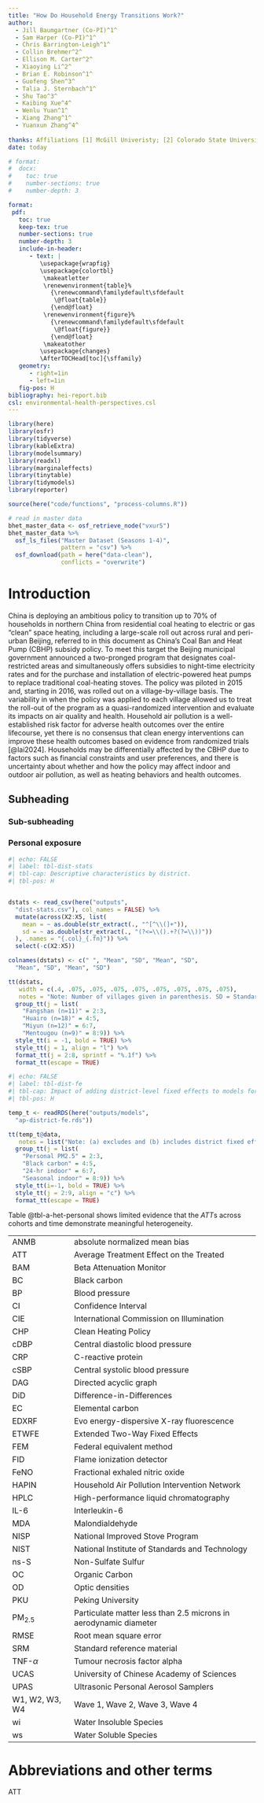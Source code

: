 ```yaml
---
title: "How Do Household Energy Transitions Work?"
author:
  - Jill Baumgartner (Co-PI)^1^
  - Sam Harper (Co-PI)^1^
  - Chris Barrington-Leigh^1^
  - Collin Brehmer^2^
  - Ellison M. Carter^2^
  - Xiaoying Li^2^
  - Brian E. Robinson^1^
  - Guofeng Shen^3^
  - Talia J. Sternbach^1^
  - Shu Tao^3^
  - Kaibing Xue^4^
  - Wenlu Yuan^1^
  - Xiang Zhang^1^
  - Yuanxun Zhang^4^
    
thanks: Affiliations [1] McGill Univeristy; [2] Colorado State University; [3] Peking University; [4] University of the Chinese Academy of Sciences
date: today

# format:
#  docx: 
#    toc: true
#    number-sections: true
#    number-depth: 3

format:
 pdf:
   toc: true
   keep-tex: true
   number-sections: true
   number-depth: 3
   include-in-header:
      - text: |
         \usepackage{wrapfig}
         \usepackage{colortbl}
          \makeatletter
          \renewenvironment{table}%
            {\renewcommand\familydefault\sfdefault
             \@float{table}}
            {\end@float}
          \renewenvironment{figure}%
            {\renewcommand\familydefault\sfdefault
             \@float{figure}}
            {\end@float}
          \makeatother
         \usepackage{changes}
         \AfterTOCHead[toc]{\sffamily}
   geometry: 
      - right=1in
      - left=1in
   fig-pos: H
bibliography: hei-report.bib
csl: environmental-health-perspectives.csl
---
```

```r
library(here)
library(osfr)
library(tidyverse)
library(kableExtra)
library(modelsummary)
library(readxl)
library(marginaleffects)
library(tinytable)
library(tidymodels)
library(reporter)
```


```r
source(here("code/functions", "process-columns.R"))
```

```r
# read in master data
bhet_master_data <- osf_retrieve_node("vxur5")
bhet_master_data %>%
  osf_ls_files("Master Dataset (Seasons 1-4)",
               pattern = "csv") %>%
  osf_download(path = here("data-clean"),
               conflicts = "overwrite")
```

\newpage

# Introduction

China is deploying an ambitious policy to transition up to 70% of households in northern China from residential coal heating to electric or gas “clean” space heating, including a large-scale roll out across rural and peri-urban Beijing, referred to in this document as China’s Coal Ban and Heat Pump (CBHP) subsidy policy. To meet this target the Beijing municipal government announced a two-pronged program that designates coal-restricted areas and simultaneously offers subsidies to night-time electricity rates and for the purchase and installation of electric-powered heat pumps to replace traditional coal-heating stoves. The policy was piloted in 2015 and, starting in 2016, was rolled out on a village-by-village basis. The variability in when the policy was applied to each village allowed us to treat the roll-out of the program as a quasi-randomized intervention and evaluate its impacts on air quality and health. Household air pollution is a well-established risk factor for adverse health outcomes over the entire lifecourse, yet there is no consensus that clean energy interventions can improve these health outcomes based on evidence from randomized trials [@lai2024]. Households may be differentially affected by the CBHP due to factors such as financial constraints and user preferences, and there is uncertainty about whether and how the policy may affect indoor and outdoor air pollution, as well as heating behaviors and health outcomes.

## Subheading
### Sub-subheading


\newpage

### Personal exposure 

```r
#| echo: FALSE
#| label: tbl-dist-stats
#| tbl-cap: Descriptive characteristics by district.
#| tbl-pos: H


dstats <- read_csv(here("outputs",
  "dist-stats.csv"), col_names = FALSE) %>%
  mutate(across(X2:X5, list(
    mean = ~ as.double(str_extract(., "^[^\\(]+")),
    sd = ~ as.double(str_extract(., "(?<=\\().+?(?=\\))"))
  ), .names = "{.col}_{.fn}")) %>%
  select(-c(X2:X5))

colnames(dstats) <- c(" ", "Mean", "SD", "Mean", "SD", 
  "Mean", "SD", "Mean", "SD")

tt(dstats,
   width = c(.4, .075, .075, .075, .075, .075, .075, .075, .075),
   notes = "Note: Number of villages given in parenthesis. SD = Standard deviation") %>%
  group_tt(j = list(
    "Fangshan (n=11)" = 2:3,
    "Huairo (n=18)" = 4:5,
    "Miyun (n=12)" = 6:7,
    "Mentougou (n=9)" = 8:9)) %>%
  style_tt(i = -1, bold = TRUE) %>%
  style_tt(j = 1, align = "l") %>%
  format_tt(j = 2:8, sprintf = "%.1f") %>%
  format_tt(escape = TRUE)
```

```r
#| echo: FALSE
#| label: tbl-dist-fe
#| tbl-cap: Impact of adding district-level fixed effects to models for personal and indoor air pollution.
#| tbl-pos: H

temp_t <- readRDS(here("outputs/models", 
  "ap-district-fe.rds"))

tt(temp_t@data,
   notes = list("Note: (a) excludes and (b) includes district fixed effects. All models adjusted for household size, smoking, outdoor temperature, and outdoor dewpoint. Standard errors (in parenthesis) clustered by village.")) %>%
  group_tt(j = list(
    "Personal PM2.5" = 2:3,
    "Black carbon" = 4:5,
    "24-hr indoor" = 6:7,
    "Seasonal indoor" = 8:9)) %>%
  style_tt(i=-1, bold = TRUE) %>%
  style_tt(j = 2:9, align = "c") %>%
  format_tt(escape = TRUE)

```



Table @tbl-a-het-personal shows limited evidence that the $ATT$s across cohorts and time demonstrate meaningful heterogeneity.




| |   |
|-|---|
| ANMB | 	absolute normalized mean bias |   
| ATT	 | Average Treatment Effect on the Treated | 
| BAM	 | Beta Attenuation Monitor | 
| BC	 | Black carbon | 
| BP	 | Blood pressure | 
| CI	 | Confidence Interval | 
| CIE	 | International Commission on Illumination | 
| CHP	 | Clean Heating Policy | 
| cDBP | 	Central diastolic blood pressure | 
| CRP	| C-reactive protein | 
| cSBP | 	Central systolic blood pressure | 
| DAG | 	Directed acyclic graph | 
| DiD | 	Difference-in-Differences | 
| EC | 	Elemental carbon | 
| EDXRF | 	Evo energy-dispersive X-ray fluorescence | 
| ETWFE | 	Extended Two-Way Fixed Effects | 
| FEM | 	Federal equivalent method | 
| FID | 	Flame ionization detector | 
| FeNO | 	Fractional exhaled nitric oxide | 
| HAPIN | 	Household Air Pollution Intervention Network | 
| HPLC | High-performance liquid chromatography | 
| IL-6 | 	Interleukin-6 | 
| MDA | 	Malondialdehyde | 
| NISP | 	National Improved Stove Program | 
| NIST | 	National Institute of Standards and Technology | 
| ns-S | 	Non-Sulfate Sulfur | 
| OC | 	Organic Carbon | 
| OD  | Optic densities | 
| PKU | 	Peking University | 
| PM~2.5~  | Particulate matter less than 2.5 microns in aerodynamic diameter | 
| RMSE | Root mean square error  | 
| SRM | Standard reference material | 
| TNF-$\alpha$ | Tumour necrosis factor alpha | 
| UCAS | University of Chinese Academy of Sciences | 
| UPAS | Ultrasonic Personal Aerosol Samplers | 
| W1, W2, W3, W4 | 	Wave 1, Wave 2, Wave 3, Wave 4 | 
| wi |	Water Insoluble Species | 
| ws |	Water Soluble Species | 

    
\newpage

# Abbreviations and other terms {.unnumbered}

ATT
